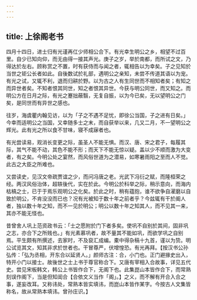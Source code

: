 ```yaml
---
---
---
```

title: 上徐阁老书
---



四月十四日，进士归有光谨再仜少师相公合下。有光幸生明公之乡，相望不过百里。自少已知向仰，而无由得一接其声光。庚子之岁，举於南都，而所试之文，乃得达於左右。顾称赏之不置，时有获侍而与闻之者，辄相告以为幸矣。子之见知於当世之钜公长者如此。自後数试於礼部，遇明公之亲知，未尝不传道其语以为宠。有光之试，又辄不利，退而归耕於野。以为古之人有生同世而不相知者矣；有知之而异世者矣。不知者恨其同世，知之者恨其异世。今获与明公同世，而又知之。而明公方在日月之际，有光之蹇拙蔽翳，无复自振，以为今已矣，无以望明公之门矣，是同世而有异世之感也。

往岁，海虞瞿内翰见访，以为「子之不遇不足忧，即徐公当国，子之进有日矣。」今幸而适明公之当国，又幸随多士之末，而自获举以来，几又二月，不一望明公之辉光。此有光之所以食不甘味，寝不成寐者也。

有光尝读易，观消长变更之际，虽圣人不能无惧。而汉、唐、宋之君子，每履其际，其气不能不动，其色不能不形；而天下不能无惊以疑。盖以少不顺而激为大变者，有之矣。今明公处之宴然，而风俗世道为之潜易，如寒暑雨阳之至而人不觉。此古之大臣之所难也。

又尝读史，见汉文帝疏贾谊之少，而问冯唐之老。光武下冯衍之赋，而隆桓荣之经。两汉风俗治体，超轶後代，实在於此。今明公於科举之际，稍示意向，而海内枯槁之士，已于于焉乐观明公之化矣。於此之时，稍有蕴抱，谁不欲争自濯磨以自致於明公，不肯没没而已也？况有光被知于数十年之前者乎？今兹辄有干於阍人者，独以数十年之知，而不一见於明公；明公以数十年之知其人，而不见其一来，其亦不能无怪也。

昔曾舍人巩上范资政书云：「士之愿附於门下者多矣。使巩不自别於其间，固非巩之志，亦合下之所贱也。」有光素慕巩者，故不量其不能如巩，而欲学巩之自别焉。平生颇有所撰述，去家时，不及裒汇成编。橐中得杂稿十九首，谨以为贽。明公试览其文，知其非求於世者也。干冒尊严，伏增惶恐。有光再拜。【按汉书公孙弘传：「弘为丞相，开东合以延贤人。」颜师古注：合，小门也。正门避掾史出入，特开小门以接士。故後世之士上书于尊官称合下。又唐有宰相入合故事，详见五代史。尝见宋板韩文，韩公上书皆作合下，无阁下也。此集崑山本皆作合下，而常熟刻误作阁下，当是但知闺合【合依文义当作「阁」。】之义，而不解有开合入合之事，遂妄改耳。又称讳处，常熟本皆实填讳，而崑山本皆作某字。今按古人文集皆称名，故从常熟本填讳。曾孙庄识。】